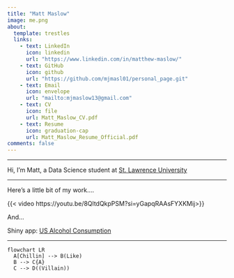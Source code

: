 ```yaml
---
title: "Matt Maslow"
image: me.png
about:
  template: trestles
  links:
    - text: LinkedIn
      icon: linkedin
      url: "https://www.linkedin.com/in/matthew-maslow/"
    - text: GitHub
      icon: github
      url: "https://github.com/mjmasl01/personal_page.git"
    - text: Email
      icon: envelope
      url: "mailto:mjmaslow13@gmail.com"
    - text: CV
      icon: file
      url: Matt_Maslow_CV.pdf
    - text: Resume
      icon: graduation-cap
      url: Matt_Maslow_Resume_Official.pdf
comments: false
--- 
```




-----------------------------------------------------------------------------



Hi, I'm Matt, a Data Science student at [St. Lawrence University](https://www.stlawu.edu/offices/math-computer-science-and-statistics){target="_blank"}




-----------------------------------------------------------------------------

Here's a little bit of my work....

{{< video https://youtu.be/8QltdQkpPSM?si=yGapqRAAsFYXKMij>}}


And...

Shiny app: [US Alcohol Consumption](http://mjmasl01.shinyapps.io/us_alcohol_consumption){target="_blank"}


-----------------------------------------------------------------------------

```mermaid
flowchart LR
  A[Chillin] --> B(Like)
  B --> C{A}
  C --> D((Villain))
```










